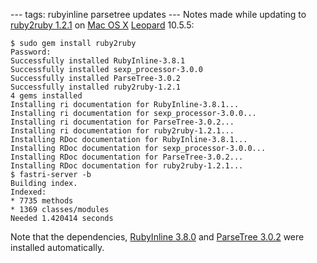 ---
tags: rubyinline parsetree updates
---
Notes made while updating to [[ruby2ruby 1.2.1]] on [[Mac OS X]] [[Leopard]] 10.5.5:

<pre>$ sudo gem install ruby2ruby
Password:
Successfully installed RubyInline-3.8.1
Successfully installed sexp_processor-3.0.0
Successfully installed ParseTree-3.0.2
Successfully installed ruby2ruby-1.2.1
4 gems installed
Installing ri documentation for RubyInline-3.8.1...
Installing ri documentation for sexp_processor-3.0.0...
Installing ri documentation for ParseTree-3.0.2...
Installing ri documentation for ruby2ruby-1.2.1...
Installing RDoc documentation for RubyInline-3.8.1...
Installing RDoc documentation for sexp_processor-3.0.0...
Installing RDoc documentation for ParseTree-3.0.2...
Installing RDoc documentation for ruby2ruby-1.2.1...
$ fastri-server -b
Building index.
Indexed:
* 7735 methods
* 1369 classes/modules
Needed 1.420414 seconds</pre>

Note that the dependencies, [[RubyInline 3.8.0]] and [[ParseTree 3.0.2]] were installed automatically.
